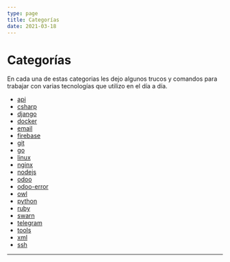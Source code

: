 ```yaml
---
type: page
title: Categorías
date: 2021-03-18
---
```

# Categorías

En cada una de estas categorias les dejo algunos trucos y comandos para trabajar con varias tecnologías que utilizo en el día a día.

- [api](/tags/api)
- [csharp](/tags/csharp)
- [django](/tags/django)
- [docker](/tags/docker)
- [email](/tags/email)
- [firebase](/tags/firebase)
- [git](/tags/git)
- [go](/tags/go)
- [linux](/tags/linux)
- [nginx](/tags/nginx)
- [nodejs](/tags/nodejs)
- [odoo](/tags/odoo)
- [odoo-error](/tags/odoo-error)
- [owl](/tags/owl)
- [python](/tags/python)
- [ruby](/tags/ruby)
- [swarn](/tags/swarn)
- [telegram](/tags/telegram)
- [tools](/tags/tools)
- [xml](/tags/xml)
- [ssh](/tags/ssh)


---
